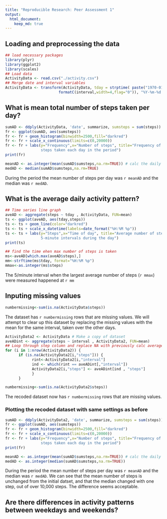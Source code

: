 ```yaml
---
title: "Reproducible Research: Peer Assessment 1"
output: 
  html_document:
    keep_md: true
---
```



## Loading and preprocessing the data
```r
## load necessary packages
library(plyr)
library(ggplot2)
library(scales)
## Load data
ActivityData <- read.csv("./activity.csv")
## Merge date and interval variables
ActivityData <- transform(ActivityData, tday = strptime( paste("1970-01-01",
                        formatC(interval,width=4,flag="0")), "%Y-%m-%d %H%M"))
```


## What is mean total number of steps taken per day?
```r
sumAD <- ddply(ActivityData, 'date', summarize, sumsteps = sum(steps))
fr <- ggplot(sumAD, aes(sumsteps))
fr <- fr + geom_histogram(binwidth=2500,fill="darkred")
fr <- fr + scale_x_continuous(limits=c(0,20000))
fr <- fr + labs(y="Frequency",x="Number of steps", title="Frequency of number of 
                steps taken each day in the period")
print(fr)
```

```r
meanAD <- as.integer(mean(sumAD$sumsteps,na.rm=TRUE)) # calc the daily mean steps
medAD <- median(sumAD$sumsteps,na.rm=TRUE)
```
During the period the mean number of steps per day was `r meanAD` and the median 
was `r medAD`.

## What is the average daily activity pattern?
```r
## Time series line graph
aveAD <- aggregate(steps ~ tday , ActivityData, FUN=mean)
ts <- ggplot(aveAD, aes(tday,steps))
ts <- ts + geom_line(color="darkred")
ts <- ts + scale_x_datetime(labels=date_format("%H:%M %p"))
ts <- ts + labs(y="Steps",x="Time of day", title="Average number of steps in 
                5-minute intervals during the day")
print(ts)

```

```r
## find the time ehen max number of steps is taken
ms<-aveAD[which.max(aveAD$steps),]
mm<-strftime(ms$tday, format="%H:%M %p")
mmax<-as.integer(ms$steps)
```
The 5/minute interval when the largest average number of steps (`r mmax`) were measured 
happened at `r mm` 

## Inputing missing values

```r
numbermissing<-sum(is.na(ActivityData$steps))
```
The dataset has `r numbermissing` rows that are missing values. We will attempt 
to clear up this dataset by replacing the missing values with the mean for the 
same interval, taken over the other days.


```r
ActivityData2 <- ActivityData # Make a copy of dataset
aveADint <- aggregate(steps ~ interval , ActivityData2, FUN=mean)
## Loop through step column and replace NA with previously calc averages
for (i in 1:nrow(ActivityData2)) {
      if (is.na(ActivityData2[i,"steps"])) {
            rint<-ActivityData2[i,"interval"]
            ind <- which(rint == aveADint[,"interval"])
            ActivityData2[i,"steps"] <- aveADint[ind , "steps"]            
            } 
      }
```

```r
numbermissing<-sum(is.na(ActivityData2$steps))
```
The recoded dataset now has `r numbermissing` rows that are missing values. 

### Plotting the recoded dataset with same settings as before
```r
sumAD <- ddply(ActivityData2, 'date', summarize, sumsteps = sum(steps))
fr <- ggplot(sumAD, aes(sumsteps))
fr <- fr + geom_histogram(binwidth=2500,fill="darkred")
fr <- fr + scale_x_continuous(limits=c(0,20000))
fr <- fr + labs(y="Frequency",x="Number of steps", title="Frequency of number of 
                steps taken each day in the period")
print(fr)
```

```r
meanAD <- as.integer(mean(sumAD$sumsteps,na.rm=TRUE)) # calc the daily mean steps
medAD <- as.integer(median(sumAD$sumsteps,na.rm=TRUE))
```
During the period the mean number of steps per day was `r meanAD` and the median 
was `r medAD`.
We can see that the mean number of steps is unchanged from the initial datset, and that the median changed with one step, out of over 10,000 steps. The difference seems acceptable.


## Are there differences in activity patterns between weekdays and weekends?
```r

```
